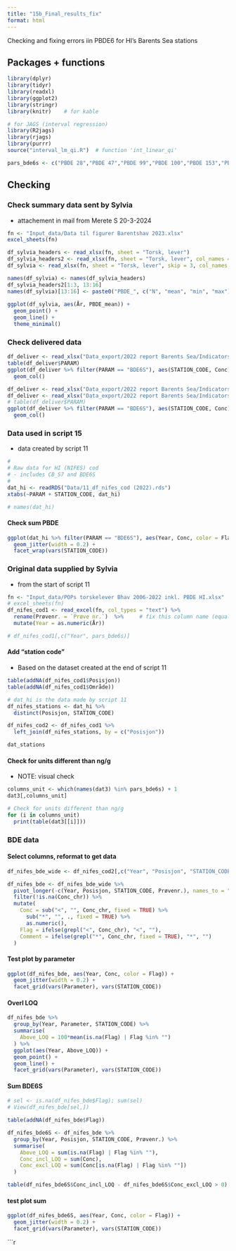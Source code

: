 ```yaml
---
title: "15b_Final_results_fix"
format: html
---
```


Checking and fixing errors iin PBDE6 for HI's Barents Sea stations  

## Packages + functions  
```r

library(dplyr)
library(tidyr)
library(readxl)
library(ggplot2)
library(stringr)
library(knitr)    # for kable

# for JAGS (interval regression)  
library(R2jags)
library(rjags)
library(purrr)
source("interval_lm_qi.R")  # function 'int_linear_qi'  

pars_bde6s <- c("PBDE 28","PBDE 47","PBDE 99","PBDE 100","PBDE 153","PBDE 154")

```
## Checking  

### Check summary data sent by Sylvia   

- attachement in mail from Merete S 20-3-2024   

```r

fn <- "Input_data/Data til figurer Barentshav 2023.xlsx"  
excel_sheets(fn)

df_sylvia_headers <- read_xlsx(fn, sheet = "Torsk, lever")
df_sylvia_headers2 <- read_xlsx(fn, sheet = "Torsk, lever", col_names = FALSE)
df_sylvia <- read_xlsx(fn, sheet = "Torsk, lever", skip = 3, col_names = FALSE)

names(df_sylvia) <- names(df_sylvia_headers)
df_sylvia_headers2[1:3, 13:16]
names(df_sylvia)[13:16] <- paste0("PBDE_", c("N", "mean", "min", "max"))
  
ggplot(df_sylvia, aes(År, PBDE_mean)) + 
  geom_point() + 
  geom_line() + 
  theme_minimal()

```


### Check delivered data   

```r
  
df_deliver <- read_xlsx("Data_export/2022 report Barents Sea/Indicators_Barents_Sea_2022_ver6_for Sylvia.xlsx")
table(df_deliver$PARAM)
ggplot(df_deliver %>% filter(PARAM == "BDE6S"), aes(STATION_CODE, Conc)) + 
  geom_col()

df_deliver <- read_xlsx("Data_export/2022 report Barents Sea/Indicators_Barents_Sea_2022_ver6.xlsx")
df_deliver <- read_xlsx("Data_export/2022 report Barents Sea/Indicators_Barents_Sea_2022_ver3.xlsx")
# table(df_deliver$PARAM)
ggplot(df_deliver %>% filter(PARAM == "BDE6S"), aes(STATION_CODE, Conc)) + 
  geom_col()

```

###  Data used in script 15    

- data created by script 11  

```r

#
# Raw data for HI (NIFES) cod    
# - includes CB_S7 and BDE6S
#
dat_hi <- readRDS("Data/11_df_nifes_cod (2022).rds")
xtabs(~PARAM + STATION_CODE, dat_hi)

# names(dat_hi)

```

#### Check sum PBDE  

```r

ggplot(dat_hi %>% filter(PARAM == "BDE6S"), aes(Year, Conc, color = Flag)) + 
  geom_jitter(width = 0.2) + 
  facet_wrap(vars(STATION_CODE))

```

### Original data supplied by Sylvia   

- from the start of script 11  

```r

fn <- "Input_data/POPs torskelever Bhav 2006-2022 inkl. PBDE HI.xlsx"
# excel_sheets(fn)
df_nifes_cod1 <- read_excel(fn, col_types = "text") %>%
  rename(Prøvenr. = `Prøve nr.`)  %>%     # fix this column name (equal to dat1)
  mutate(Year = as.numeric(År))

# df_nifes_cod1[,c("Year", pars_bde6s)]

```

#### Add "station code"  

- Based on the dataset created at the end of script 11

```r

table(addNA(df_nifes_cod1$Posisjon))
table(addNA(df_nifes_cod1$Område))

# dat_hi is the data made by script 11
df_nifes_stations <- dat_hi %>%
  distinct(Posisjon, STATION_CODE)

df_nifes_cod2 <- df_nifes_cod1 %>%
  left_join(df_nifes_stations, by = c("Posisjon"))

dat_stations

```



#### Check for units different than ng/g  

- NOTE: visual check

```r

columns_unit <- which(names(dat3) %in% pars_bde6s) + 1
dat3[,columns_unit]

# Check for units different than ng/g  
for (i in columns_unit)
  print(table(dat3[[i]]))

```
### BDE data  

#### Select columns, reformat to get data   
```r

df_nifes_bde_wide <- df_nifes_cod2[,c("Year", "Posisjon", "STATION_CODE", "Prøvenr.", pars_bde6s)]

df_nifes_bde <- df_nifes_bde_wide %>%
  pivot_longer(-c(Year, Posisjon, STATION_CODE, Prøvenr.), names_to = "Parameter", values_to = "Conc_chr") %>%
  filter(!is.na(Conc_chr)) %>%
  mutate(
    Conc = sub("<", "", Conc_chr, fixed = TRUE) %>% 
      sub("*", "", ., fixed = TRUE) %>%
      as.numeric(),
    Flag = ifelse(grepl("<", Conc_chr), "<", ""),
    Comment = ifelse(grepl("*", Conc_chr, fixed = TRUE), "*", "")
  )

```

#### Test plot by parameter  

```r

ggplot(df_nifes_bde, aes(Year, Conc, color = Flag)) + 
  geom_jitter(width = 0.2) + 
  facet_grid(vars(Parameter), vars(STATION_CODE))

```
#### Overl LOQ  
```r

df_nifes_bde %>%
  group_by(Year, Parameter, STATION_CODE) %>%
  summarise(
    Above_LOQ = 100*mean(is.na(Flag) | Flag %in% "")
  ) %>%
  ggplot(aes(Year, Above_LOQ)) + 
  geom_point() +
  geom_line() +
  facet_grid(vars(Parameter), vars(STATION_CODE))

```

#### Sum BDE6S  

```r

# sel <- is.na(df_nifes_bde$Flag); sum(sel)
# View(df_nifes_bde[sel,])

table(addNA(df_nifes_bde$Flag))

df_nifes_bde6S <- df_nifes_bde %>%
  group_by(Year, Posisjon, STATION_CODE, Prøvenr.) %>%
  summarise(
    Above_LOQ = sum(is.na(Flag) | Flag %in% ""),
    Conc_incl_LOQ = sum(Conc),
    Conc_excl_LOQ = sum(Conc[is.na(Flag) | Flag %in% ""])
  )

table(df_nifes_bde6S$Conc_incl_LOQ - df_nifes_bde6S$Conc_excl_LOQ > 0)
```
#### test plot sum  

```r

ggplot(df_nifes_bde6S, aes(Year, Conc, color = Flag)) + 
  geom_jitter(width = 0.2) + 
  facet_grid(vars(Parameter), vars(STATION_CODE))

```


```r
